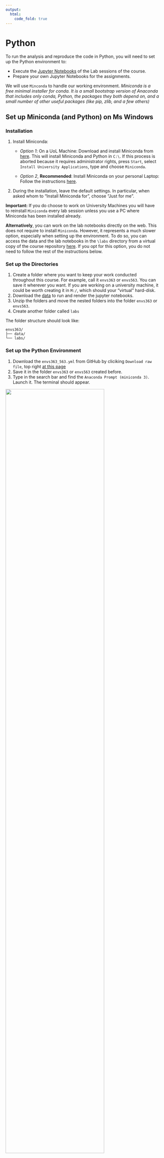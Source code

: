 ```yaml
---
output: 
  html:
    code_fold: true
---
```


# Python {.unnumbered}

To run the analysis and reproduce the code in Python, you will need to set up the Python environment to:

-   Execute the [Jupyter Notebooks](https://docs.jupyter.org/en/latest/) of the Lab sessions of the course.
-   Prepare your own Jupyter Notebooks for the assignments.

We will use `Minconda` to handle our working environment. *Miniconda is a free minimal installer for conda. It is a small bootstrap version of Anaconda that includes only conda, Python, the packages they both depend on, and a small number of other useful packages (like pip, zlib, and a few others)*

## Set up Miniconda (and Python) on Ms Windows {.unnumbered}

### Installation {.unnumbered}

1.  Install Miniconda:

    -   *Option 1*: On a UoL Machine: Download and install Miniconda from [here](https://repo.anaconda.com/miniconda/Miniconda3-latest-Windows-x86_64.exe). This will install Miniconda and Python in `C:\`. If this process is aborted because it requires administrator rights, press `Start`, select `Install University Applications`, type and choose `Miniconda`.

    -   *Option 2*, **Recommended**: Install Miniconda on your personal Laptop: Follow the instructions [here](https://docs.conda.io/projects/miniconda/en/latest/miniconda-install.html).

2.  During the installation, leave the default settings. In particular, when asked whom to "Install Miniconda for", choose "Just for me".

**Important:** If you do choose to work on University Machines you will have to reinstall `Miniconda` every lab session unless you use a PC where Miniconda has been installed already.

**Alternatively**, you can work on the lab notebooks directly on the web. This does not require to install `Miniconda`. However, it represents a much slower option, especially when setting up the environment. To do so, you can access the data and the lab notebooks in the `\labs` directory from a virtual copy of the course repository [here](https://mybinder.org/v2/gh/GDSL-UL/wma/HEAD). If you opt for this option, you do not need to follow the rest of the instructions below.

### Set up the Directories {.unnumbered}

1.  Create a folder where you want to keep your work conducted throughout this course. For example, call it `envs363` or `envs563`. You can save it wherever you want. If you are working on a university machine, it could be worth creating it in `M:/`, which should your "virtual" hard-disk.
2.  Download the [data](https://github.com/pietrostefani/gds/tree/main/data) to run and render the jupyter notebooks.
3.  Unzip the folders and move the nested folders into the folder `envs363` or `envs563`.
4.  Create another folder called `labs`

The folder structure should look like:

```         
envs363/
├── data/
└── labs/
```

### Set up the Python Environment {.unnumbered}

1.  Download the `envs363_563.yml` from GitHub by cliciking `Download raw file`, top right [at this page](https://github.com/pietrostefani/gds/tree/main/envs363_563.yml)
2.  Save it in the folder `envs363` or `envs563` created before.
3.  Type in the search bar and find the `Anaconda Prompt (miniconda 3)`. Launch it. The terminal should appear.

<img src="./img/environ_Py_1.png" width="80%"/>

3.  In the **Anaconda Terminal** write: `conda env create -n envs363 --file C:\envs456\envs456.yml` and press `Enter`; if the file is located elsewhere you'll need to use the corresponding file path.
4.  If you are prompted any questions, press `y`. This process will install all the packages necessary to carry out the lab sessions.
5.  In the **Anaconda Terminal** write `conda activate envs363` and press `Enter`. This activates your working environment.
6.  *Necessary* on University machines, otherwise *Optional*: Configuration of Jupyter Notebooks
    -   In the **Anaconda Terminal**, write `jupyter server --generate-config` and press enter. This, at least in Windows, should create a file to: `C:\Users\username\.jupyter\jupyter_server_config.py`.
    -   Open the file with a text editor (e.g. [Notepad++](https://notepad-plus-plus.org)), do a `ctrl-f` search for: `c.ServerApp.root_dir`, uncomment it by removing the and change it to `c.ServerApp.notebook_dir = 'C:\\your\\new\\path`, for example the directory where you created the `envs363` folder. In the University Machines, it is advised to work on the directory `M:\`.
    -   Save the file and close it.

<img src="./img/environ_Py_2.png" width="80%"/>

### Start a Lab Session {.unnumbered}

1.  Download the Jupyter Notebook of the session in your folder. Choose one jupyter notebook and click `Dowload raw file` as shown below

<img src="./img/environ_Py_3.png" width="80%"/>

<!--
Needs new screenshot
-->

2.  Save the file in the `labs` folder within your `envs363` folder on your machine.
3.  Type in the search bar, find and open the `Anaconda Prompt (miniconda 3)`.
4.  In the **Anaconda Terminal** write and run `conda activate envs363`.
5.  In the **Anaconda Terminal** write and run `jupyter notebook`. This should open Jupyter Notebook in your default browser.

<img src="./img/environ_Py_4.png" width="80%"/>

<!--
Needs new screenshot
-->

6.  Navigate to your course folder in and double click on the notebook downloaded in step 1.
7.  You can now work on your copy of the notebook.

Follow these instructions and test your installation **prior to the first Lab Session**. If you experience any issues, write a message on the Ms Teams channel of the module. Setting up the Python environment is necessary for:

-   Executing the [Jupyter Notebooks](https://docs.jupyter.org/en/latest/) of the Lab sessions of the course.
-   Preparing your own Jupyter Notebooks for the assignments (one each).

## Set up Miniconda (and Python) on MAC {.unnumbered}

### Installation {.unnumbered}

To install Miniconda on your personal laptop, Follow the instructions [here](https://docs.conda.io/projects/miniconda/en/latest/miniconda-install.html). During the installation, leave the default settings. In particular, when asked whom to "Install Miniconda for", choose "Just for me".

### Set up the Directories {.unnumbered}

1.  Create a folder where you want to keep your work conducted throughout this course. For example, call it `envs363` or `envs563`. You can save it wherever you want. For example, Elisabetta has named her folder `envs563` and it's in her Dropbox in `Users/PIETROST/Library/CloudStorage/Dropbox/envs563`
2.  Download the [data](https://github.com/pietrostefani/gds/tree/main/data) to run and render the jupyter notebooks.
3.  Unzip the folders and move the nested folders into the folder `envs363` or `envs563`.
4.  Create another folder called `labs`

The folder structure should look like:

```         
envs363/
├── data/
└── labs/
```

<img src="./img/environ_Py_5.png" width="80%"/>

<!--
Needs new screenshot
-->

### Set up the Python Environment {.unnumbered}

1.  Download the `envs363_563.yml` from GitHub by cliciking `Download raw file`, top right [at this page](https://github.com/pietrostefani/gds/tree/main/envs363_563.yml)
2.  Save it in the folder `envs363` or `envs563` created before.
3.  Type in the search bar and open the **Terminal**.
4.  In the **Terminal** write `conda env create -n envs363 --file envs363_563.yml` and press `Enter`. This will need to be modified according to where you placed the `envs363` or `envs563` folder. For example, Elisabetta has named her folder `envs563` and it's in her Dropbox in `Users/PIETROST/Library/CloudStorage/Dropbox/envs563/envs363_563.yml`. If you created the `envs563` folder on your desktop, the path would be `Desktop/envs563`.

<img src="./img/environ_Py_6.png" width="80%"/>

<!--
Needs new screenshot
-->

4.  If you are prompted any questions, press `y`. This process will install all the packages necessary to carry out the lab sessions.

### Start a Lab Session {.unnumbered}

1.  Download the Jupyter Notebook of the session in your folder. Choose one jupyter notebook and click `Dowload raw file` as shown below

<img src="./img/environ_Py_3.png" width="80%"/>

2.  Save the file in the `labs` folder within your `envs456` folder on your machine.
3.  Type in the search bar, find and open the **Terminal**.
4.  In the **Terminal** write and run `conda activate envs456`.
5.  In the **Terminal** write and run `jupyter notebook`.

<img src="./img/environ_Py_7.png" width="80%"/>

6.  This should open Jupyter Notebook in your default browser. You should see something like this:

<img src="./img/environ_Py_8.png" width="80%"/>

7.  Navigate to your folder. You can now work on your copy of the notebook.

## Py Basics

<!--
Carmen can you add something here for it to be similar to the R version
-->

## Resources

Some help along the way with:

1.  [Geographic Data Science with Python](https://geographicdata.science/book/intro.html).

2.  [Python for Geographic Data Analysis](https://pythongis.org/index.html)
